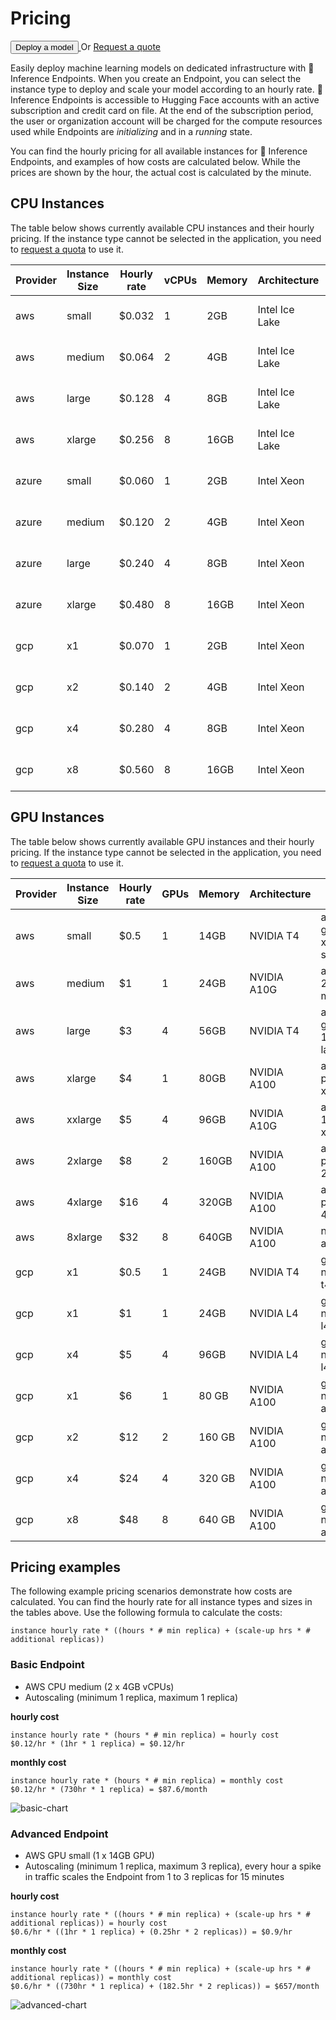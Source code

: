 # Pricing

<div class="flex md:justify-start mb-2 text-gray-400 items-center">
  <a href="https://ui.endpoints.huggingface.co/new">
    <button class="shadow-sm bg-white bg-gradient-to-br from-gray-100/20 to-gray-200/60 hover:to-gray-100/70 text-gray-700 py-1.5 rounded-lg ring-1 ring-gray-300/60 hover:ring-gray-300/30 font-semibold active:shadow-inner px-5">
      Deploy a model
    </button>
  </a>
  <span class="mx-4 ">Or</span>
  <a
    href="mailto:api-enterprise@huggingface.co"
    class="underline"
  >
    Request a quote
  </a>
</div>

Easily deploy machine learning models on dedicated infrastructure with 🤗 Inference Endpoints. When you create an Endpoint, you can select the instance type to deploy and scale your model according to an hourly rate. 🤗 Inference Endpoints is accessible to Hugging Face accounts with an active subscription and credit card on file. At the end of the subscription period, the user or organization account will be charged for the compute resources used while Endpoints are *initializing* and in a *running* state.

You can find the hourly pricing for all available instances for 🤗 Inference Endpoints, and examples of how costs are calculated below. While the prices are shown by the hour, the actual cost is calculated by the minute.

## CPU Instances

The table below shows currently available CPU instances and their hourly pricing. If the instance type cannot be selected in the application, you need to [request a quota](mailto:api-enterprise@huggingface.co?subject=Quota%20increase%20HF%20Endpoints&body=Hello,%0D%0A%0D%0AI%20would%20like%20to%20request%20access/quota%20increase%20for%20[INSTANCE%20TYPE]%20for%20the%20following%20account%20[HF%20ACCOUNT].) to use it.

| Provider | Instance Size | Hourly rate | vCPUs | Memory | Architecture          | ID                     |
| -------- | ------------- | ----------- | ----- | ------ | --------------------- | ---------------------- |
| aws      | small         | $0.032      | 1     | 2GB    | Intel Ice Lake        | aws-c6i-small          |
| aws      | medium        | $0.064      | 2     | 4GB    | Intel Ice Lake        | aws-c6i-medium         |
| aws      | large         | $0.128      | 4     | 8GB    | Intel Ice Lake        | aws-c6i-large          |
| aws      | xlarge        | $0.256      | 8     | 16GB   | Intel Ice Lake        | aws-c6i-xlarge         |
| azure    | small         | $0.060      | 1     | 2GB    | Intel Xeon            | azure-fsv2-small       |
| azure    | medium        | $0.120      | 2     | 4GB    | Intel Xeon            | azure-fsv2-medium      |
| azure    | large         | $0.240      | 4     | 8GB    | Intel Xeon            | azure-fsv2-large       |
| azure    | xlarge        | $0.480      | 8     | 16GB   | Intel Xeon            | azure-fsv2-xlarge      |
| gcp      | x1            | $0.070      | 1     | 2GB    | Intel Xeon            | gcp-intel-spr-x1       |
| gcp      | x2            | $0.140      | 2     | 4GB    | Intel Xeon            | gcp-intel-spr-x2       |
| gcp      | x4            | $0.280      | 4     | 8GB    | Intel Xeon            | gcp-intel-spr-x4       |
| gcp      | x8            | $0.560      | 8     | 16GB   | Intel Xeon            | gcp-intel-spr-x8       |

## GPU Instances

The table below shows currently available GPU instances and their hourly pricing. If the instance type cannot be selected in the application, you need to [request a quota](mailto:api-enterprise@huggingface.co?subject=Quota%20increase%20HF%20Endpoints&body=Hello,%0D%0A%0D%0AI%20would%20like%20to%20request%20access/quota%20increase%20for%20[INSTANCE%20TYPE]%20for%20the%20following%20account%20[HF%20ACCOUNT].) to use it.

| Provider | Instance Size | Hourly rate | GPUs | Memory | Architecture | ID                      |
| -------- | ------------- | ----------- | ---- | ------ | ------------ | ----------------------- |
| aws      | small         | $0.5      | 1    | 14GB   | NVIDIA T4    | aws-g4dn-xlarge-small   |
| aws      | medium        | $1      | 1    | 24GB   | NVIDIA A10G  | aws-g5-2xlarge-medium   |
| aws      | large         | $3      | 4    | 56GB   | NVIDIA T4    | aws-g4dn-12xlarge-large |
| aws      | xlarge        | $4      | 1    | 80GB   | NVIDIA A100  | aws-p4de-xlarge         |
| aws      | xxlarge       | $5      | 4    | 96GB   | NVIDIA A10G  | aws-g5-12xlarge-xxlarge |
| aws      | 2xlarge       | $8      | 2    | 160GB  | NVIDIA A100  | aws-p4de-2xlarge        |
| aws      | 4xlarge       | $16     | 4    | 320GB  | NVIDIA A100  | aws-p4de-4xlarge        |
| aws      | 8xlarge       | $32     | 8    | 640GB  | NVIDIA A100  | not available           |
| gcp      | x1            | $0.5      | 1    | 24GB   | NVIDIA T4    | gcp-nvidia-t4-x1        |
| gcp      | x1            | $1      | 1    | 24GB   | NVIDIA L4    | gcp-nvidia-l4-x1        |
| gcp      | x4            | $5      | 4    | 96GB   | NVIDIA L4    | gcp-nvidia-l4-x4        |
| gcp      | x1            | $6      | 1    | 80 GB  | NVIDIA A100  | gcp-nvidia-a100-x1      |
| gcp      | x2            | $12     | 2    | 160 GB | NVIDIA A100  | gcp-nvidia-a100-x2      |
| gcp      | x4            | $24     | 4    | 320 GB | NVIDIA A100  | gcp-nvidia-a100-x4      |
| gcp      | x8            | $48     | 8    | 640 GB | NVIDIA A100  | gcp-nvidia-a100-x8      |

## Pricing examples

The following example pricing scenarios demonstrate how costs are calculated. You can find the hourly rate for all instance types and sizes in the tables above. Use the following formula to calculate the costs:

```
instance hourly rate * ((hours * # min replica) + (scale-up hrs * # additional replicas))
```

### Basic Endpoint

* AWS CPU medium (2 x 4GB vCPUs)
* Autoscaling (minimum 1 replica, maximum 1 replica)

**hourly cost**
```
instance hourly rate * (hours * # min replica) = hourly cost
$0.12/hr * (1hr * 1 replica) = $0.12/hr
```

**monthly cost**
```
instance hourly rate * (hours * # min replica) = monthly cost
$0.12/hr * (730hr * 1 replica) = $87.6/month
```

![basic-chart](https://raw.githubusercontent.com/huggingface/hf-endpoints-documentation/main/assets/basic-chart.png)

### Advanced Endpoint

* AWS GPU small (1 x 14GB GPU)
* Autoscaling (minimum 1 replica, maximum 3 replica), every hour a spike in traffic scales the Endpoint from 1 to 3 replicas for 15 minutes

**hourly cost**
```
instance hourly rate * ((hours * # min replica) + (scale-up hrs * # additional replicas)) = hourly cost
$0.6/hr * ((1hr * 1 replica) + (0.25hr * 2 replicas)) = $0.9/hr
```

**monthly cost**
```
instance hourly rate * ((hours * # min replica) + (scale-up hrs * # additional replicas)) = monthly cost
$0.6/hr * ((730hr * 1 replica) + (182.5hr * 2 replicas)) = $657/month
```

![advanced-chart](https://raw.githubusercontent.com/huggingface/hf-endpoints-documentation/main/assets/advanced-chart.png)
